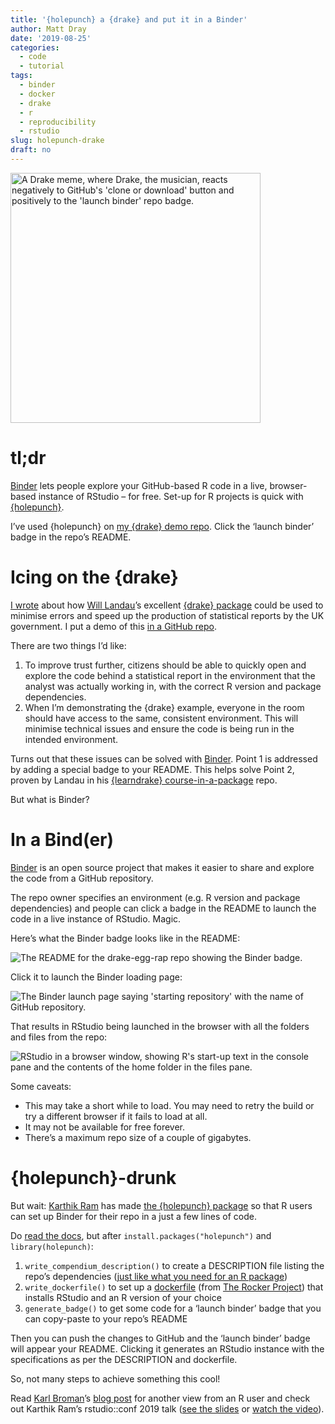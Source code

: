 ```yaml
---
title: '{holepunch} a {drake} and put it in a Binder'
author: Matt Dray
date: '2019-08-25'
categories:
  - code
  - tutorial
tags:
  - binder
  - docker
  - drake
  - r
  - reproducibility
  - rstudio
slug: holepunch-drake
draft: no
---
```


<img src = "/post/2019-08-24-hole-punching-a-drake_files/drake-meme.jpg" width=400 alt="A Drake meme, where Drake, the musician, reacts negatively to GitHub's 'clone or download' button and positively to the 'launch binder' repo badge.">

# tl;dr

[Binder](https://mybinder.org/){target='_blank'} lets people explore your GitHub-based R code in a live, browser-based instance of RStudio -- for free. Set-up for R projects is quick with [{holepunch}]((https://karthik.github.io/holepunch/){target='_blank'}).

I've used {holepunch} on [my {drake} demo repo](https://github.com/matt-dray/drake-egg-rap){target='_blank'}. Click the 'launch binder' badge in the repo's README.

# Icing on the {drake}

[I wrote](https://www.rostrum.blog/2019/07/23/can-drake-rap/){target='_blank'} about how [Will Landau](https://twitter.com/wmlandau){target='_blank'}'s excellent [{drake} package](https://ropensci.github.io/drake/){target='_blank'} could be used to minimise errors and speed up the production of statistical reports by the UK government. I put a demo of this [in a GitHub repo](https://github.com/matt-dray/drake-egg-rap){target='_blank'}.

There are two things I'd like:

1. To improve trust further, citizens should be able to quickly open and explore the code behind a statistical report in the environment that the analyst was actually working in, with the correct R version and package dependencies.
1. When I'm demonstrating the {drake} example, everyone in the room should have access to the same, consistent environment. This will minimise technical issues and ensure the code is being run in the intended environment.

Turns out that these issues can be solved with [Binder](https://mybinder.org/){target='_blank'}. Point 1 is addressed by adding a special badge to your README. This helps solve Point 2, proven by Landau in his [{learndrake} course-in-a-package](https://github.com/wlandau/learndrake){target='_blank'} repo.

But what is Binder?

# In a Bind(er)

[Binder](https://mybinder.org/){target='_blank'} is an open source project that makes it easier to share and explore the code from a GitHub repository.

The repo owner specifies an environment (e.g. R version and package dependencies) and people can click a badge in the README to launch the code in a live instance of RStudio. Magic.

Here's what the Binder badge looks like in the README:

<img src="/post/2019-08-24-hole-punching-a-drake_files/binder-badge.png" alt="The README for the drake-egg-rap repo showing the Binder badge.">

Click it to launch the Binder loading page:

<img src="/post/2019-08-24-hole-punching-a-drake_files/binder-load.png" alt="The Binder launch page saying 'starting repository' with the name of GitHub repository.">

That results in RStudio being launched in the browser with all the folders and files from the repo:

<img src="/post/2019-08-24-hole-punching-a-drake_files/rstudio-browser.png" alt="RStudio in a browser window, showing R's start-up text in the console pane and the contents of the home folder in the files pane.">

Some caveats:

* This may take a short while to load. You may need to retry the build or try a different browser if it fails to load at all.
* It may not be available for free forever.
* There's a maximum repo size of a couple of gigabytes.

# {holepunch}-drunk

But wait: [Karthik Ram](http://inundata.org/){target='_blank'} has made [the {holepunch} package](https://karthik.github.io/holepunch/){target='_blank'} so that R users can set up Binder for their repo in a just a few lines of code.

Do [read the docs](https://karthik.github.io/holepunch/){target='_blank'}, but after `install.packages("holepunch")` and `library(holepunch)`:

1. `write_compendium_description()` to create a DESCRIPTION file listing the repo's dependencies ([just like what you need for an R package](http://r-pkgs.had.co.nz/description.html){target='_blank'})
1. `write_dockerfile()` to set up a [dockerfile](https://docs.docker.com/get-started/part2/){target='_blank'} (from [The Rocker Project](https://www.rocker-project.org/){target='_blank'}) that installs RStudio and an R version of your choice
1. `generate_badge()` to get some code for a 'launch binder' badge that you can copy-paste to your repo's README

Then you can push the changes to GitHub and the 'launch binder' badge will appear your README. Clicking it generates an RStudio instance with the specifications as per the DESCRIPTION and dockerfile.

So, not many steps to achieve something this cool!

Read [Karl Broman](https://kbroman.org/){target='_blank'}'s [blog post](https://kbroman.org/blog/2019/02/18/omg_binder/){target='_blank'} for another view from an R user and check out Karthik Ram's rstudio::conf 2019 talk ([see the slides](https://github.com/karthik/rstudio2019){target='_blank'} or [watch the video](https://resources.rstudio.com/rstudio-conf-2019/a-guide-to-modern-reproducible-data-science-with-r){target='_blank'}).